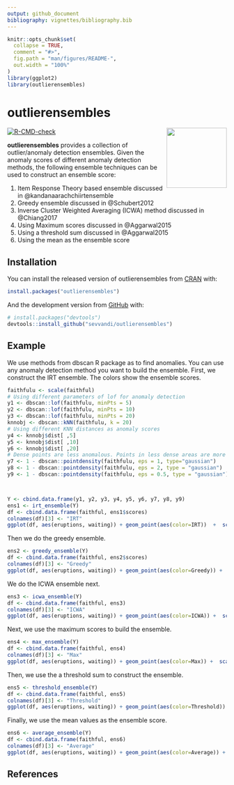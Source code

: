 ```yaml
---
output: github_document
bibliography: vignettes/bibliography.bib
---
```


<!-- README.md is generated from README.Rmd. Please edit that file -->

```r
knitr::opts_chunk$set(
  collapse = TRUE,
  comment = "#>",
  fig.path = "man/figures/README-",
  out.width = "100%"
)
library(ggplot2)
library(outlierensembles)
```

# outlierensembles
<img src='man/figures/logo.png' align="right" height="138" />

<!-- badges: start -->
[![R-CMD-check](https://github.com/sevvandi/outlierensembles/workflows/R-CMD-check/badge.svg)](https://github.com/sevvandi/outlierensembles/actions)
<!-- badges: end -->

**outlierensembles** provides a collection of outlier/anomaly detection ensembles. Given the anomaly scores of different anomaly detection methods, the following ensemble techniques can be used to construct an ensemble score:

1. Item Response Theory based ensemble discussed in @kandanaarachchiirtensemble
2. Greedy ensemble discussed in @Schubert2012
3. Inverse Cluster Weighted Averaging (ICWA) method discussed in @Chiang2017
4. Using Maximum scores discussed in @Aggarwal2015
5. Using a threshold sum discussed in @Aggarwal2015
6. Using the mean as the ensemble score


## Installation

You can install the released version of outlierensembles from [CRAN](https://CRAN.R-project.org) with:

``` r
install.packages("outlierensembles")
```

And the development version from [GitHub](https://github.com/) with:

``` r
# install.packages("devtools")
devtools::install_github("sevvandi/outlierensembles")
```
## Example
We use methods from dbscan R package as to find anomalies. You can use any anomaly detection method you want to build the ensemble.  First, we construct the IRT ensemble. The colors show the ensemble scores. 
```r
faithfulu <- scale(faithful)
# Using different parameters of lof for anomaly detection
y1 <- dbscan::lof(faithfulu, minPts = 5)
y2 <- dbscan::lof(faithfulu, minPts = 10)
y3 <- dbscan::lof(faithfulu, minPts = 20)
knnobj <- dbscan::kNN(faithfulu, k = 20)
# Using different KNN distances as anomaly scores
y4 <- knnobj$dist[ ,5]
y5 <- knnobj$dist[ ,10]
y6 <- knnobj$dist[ ,20]
# Dense points are less anomalous. Points in less dense areas are more anomalous. Hence 1 - pointdensity is used.
y7 <- 1 - dbscan::pointdensity(faithfulu, eps = 1, type="gaussian")
y8 <- 1 - dbscan::pointdensity(faithfulu, eps = 2, type = "gaussian")
y9 <- 1 - dbscan::pointdensity(faithfulu, eps = 0.5, type = "gaussian")



Y <- cbind.data.frame(y1, y2, y3, y4, y5, y6, y7, y8, y9)
ens1 <- irt_ensemble(Y)
df <- cbind.data.frame(faithful, ens1$scores)
colnames(df)[3] <- "IRT"
ggplot(df, aes(eruptions, waiting)) + geom_point(aes(color=IRT))  +  scale_color_gradient(low="yellow", high="red") 
```

Then we do the greedy ensemble. 
```r
ens2 <- greedy_ensemble(Y)
df <- cbind.data.frame(faithful, ens2$scores)
colnames(df)[3] <- "Greedy"
ggplot(df, aes(eruptions, waiting)) + geom_point(aes(color=Greedy)) +  scale_color_gradient(low="yellow", high="red") 
```


We do the ICWA ensemble next.
```r
ens3 <- icwa_ensemble(Y)
df <- cbind.data.frame(faithful, ens3)
colnames(df)[3] <- "ICWA"
ggplot(df, aes(eruptions, waiting)) + geom_point(aes(color=ICWA)) +  scale_color_gradient(low="yellow", high="red") 
```

Next, we use the maximum scores to build the ensemble.
```r
ens4 <- max_ensemble(Y)
df <- cbind.data.frame(faithful, ens4)
colnames(df)[3] <- "Max"
ggplot(df, aes(eruptions, waiting)) + geom_point(aes(color=Max)) +  scale_color_gradient(low="yellow", high="red") 
```

Then, we use the a threshold sum to construct the ensemble.
```r
ens5 <- threshold_ensemble(Y)
df <- cbind.data.frame(faithful, ens5)
colnames(df)[3] <- "Threshold"
ggplot(df, aes(eruptions, waiting)) + geom_point(aes(color=Threshold)) +  scale_color_gradient(low="yellow", high="red") 
```

Finally, we use the mean values as the ensemble score. 
```r
ens6 <- average_ensemble(Y)
df <- cbind.data.frame(faithful, ens6)
colnames(df)[3] <- "Average"
ggplot(df, aes(eruptions, waiting)) + geom_point(aes(color=Average)) +  scale_color_gradient(low="yellow", high="red") 
```

## References
